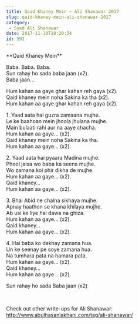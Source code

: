 ```yaml
---
title: Qaid Khaney Mein – Ali Shanawar 2017
slug: qaid-khaney-mein-ali-shanawar-2017
category:
 - Syed Ali Shanawar
date: 2017-11-10T18:20:34
id: 591
---
```


<p>**Qaid Khaney Mein**</p>
<p>Baba. Baba. Baba.<br />
Sun rahay ho sada baba jaan (x2).<br />
Baba jaan…</p>
<p>Hum kahan aa gaye ghar kahan reh gaya (x2).<br />
Qaid khaney mein noha Sakina ka tha (x2).<br />
Hum kahan aa gaye ghar kahan reh gaya (x2).</p>
<p>1. Yaad aata hai guzra zamaana mujhe.<br />
Le ke baahoan mein jhoola jhulana mujhe.<br />
Main bulaati rahi aur na aaye chacha.<br />
Hum kahan aa gaye… (x2).<br />
Qaid khaney mein noha Sakina ka tha.<br />
Hum kahan aa gaye… (x2).</p>
<p>2. Yaad aata hai pyaara Madina mujhe.<br />
Phool jaisa wo baba ka seena mujhe.<br />
Wo zamana koi phir dikha de mujhe.<br />
Hum kahan aa gaye… (x2).<br />
Qaid khaney…<br />
Hum kahan aa gaye… (x2).</p>
<p>3. Bhai Abid ne chalna sikhaya mujhe.<br />
Apnay haathon se khana khilaya mujhe.<br />
Ab usi ke liye hai dawa na ghiza.<br />
Hum kahan aa gaye… (x2).<br />
Qaid khaney…<br />
Hum kahan aa gaye… (x2).</p>
<p>4. Hai baba ko dekhay zamana hua.<br />
Un ke seenay pe soye zamana hua.<br />
Na tumhara pata na hamara pata.<br />
Hum kahan aa gaye… (x2).<br />
Qaid khaney…<br />
Hum kahan aa gaye… (x2).</p>
<p>Sun rahay ho sada Baba jaan (x2)</p>
<p> </p>
<p>Check out other write-ups for Ali Shanawar:<br />
<a href="http://www.abulhasanlakhani.com/tag/ali-shanawar/">http://www.abulhasanlakhani.com/tag/ali-shanawar/</a></p>